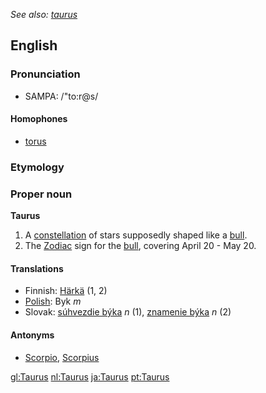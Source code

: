 ''See also: [[taurus]]''
==English==
===Pronunciation===
*SAMPA: /"to:r@s/
====Homophones====
*[[torus]]

===Etymology===
{{L.}}

===Proper noun===
'''Taurus'''

# A [[constellation]] of stars supposedly shaped like a [[bull]].
# The [[Zodiac]] sign for the [[bull]], covering April 20 - May 20.

==== Translations ====
*Finnish: [[Härkä]] (1, 2)
*[[Polish]]: Byk ''m''
*Slovak: [[súhvezdie býka]] ''n'' (1), [[znamenie býka]] ''n'' (2)

====Antonyms====
*[[Scorpio]], [[Scorpius]]

[[gl:Taurus]]
[[nl:Taurus]]
[[ja:Taurus]]
[[pt:Taurus]]